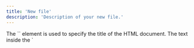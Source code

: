 ```yaml
---
title: 'New file'
description: 'Description of your new file.'
---
```


<!DOCTYPE html>
<html>
<head>
    <meta charset="UTF-8" />
   The `<title>title</title>` element is used to specify the title of the HTML document. The text inside the `<title>` tags will be displayed as the title of the webpage in the browser's title bar or tab.
    <title>title</title>
</head>
<body>
    
</body>
</html>
